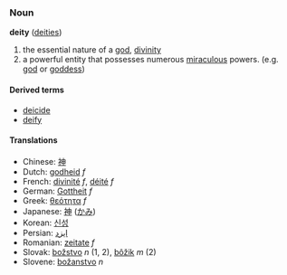 === Noun ===
'''deity''' ([[deities]])

#the essential nature of a [[god]], [[divinity]]
#a powerful entity that possesses numerous [[miraculous]] powers.  (e.g. [[god]] or [[goddess]])

====Derived terms====
*[[deicide]]
*[[deify]]

====Translations====
*Chinese: [[神]]
*Dutch: [[godheid]] ''f''
*French: [[divinité]] ''f'', [[déité]] ''f''
*German: [[Gottheit]] ''f''
*Greek: [[θεότητα]] ''f''
*Japanese: [[神]] ([[かみ]])
*Korean: [[신성]]
*Persian: [[ایزد]]
*Romanian: [[zeitate]] ''f''
*Slovak: [[božstvo]] ''n'' (1, 2), [[bôžik]] ''m'' (2)
*Slovene: [[božanstvo]] ''n''